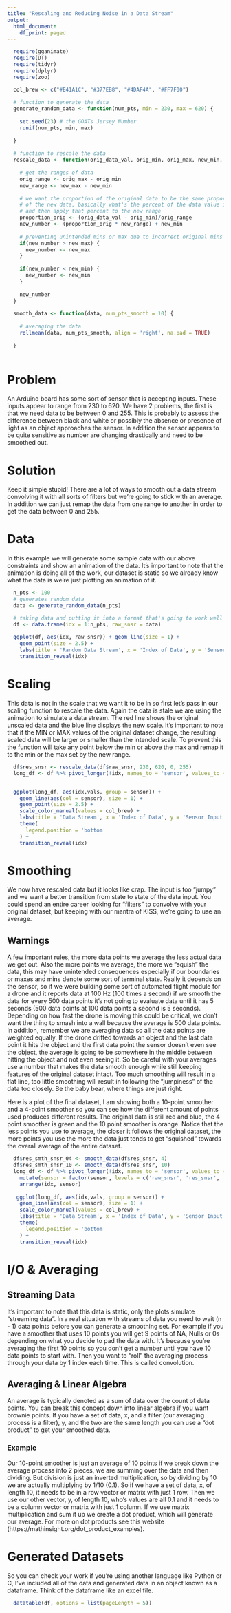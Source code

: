 ---
title: "Rescaling and Reducing Noise in a Data Stream"
output:
  html_document:
    df_print: paged
---
```{r echo=FALSE,results='hide',warning=FALSE,message=FALSE}
  require(gganimate)
  require(DT)
  require(tidyr)
  require(dplyr)
  require(zoo)

  col_brew <- c("#E41A1C", "#377EB8", "#4DAF4A", "#FF7F00")
  
  # function to generate the data
  generate_random_data <- function(num_pts, min = 230, max = 620) {
    
    set.seed(23) # the GOATs Jersey Number
    runif(num_pts, min, max)
    
  }
  
  # function to rescale the data
  rescale_data <- function(orig_data_val, orig_min, orig_max, new_min, new_max) {
    
    # get the ranges of data
    orig_range <- orig_max - orig_min
    new_range <- new_max - new_min
    
    # we want the proportion of the original data to be the same proportion
    # of the new data, basically what's the percent of the data value in the old range
    # and then apply that percent to the new range
    proportion_orig <- (orig_data_val - orig_min)/orig_range
    new_number <- (proportion_orig * new_range) + new_min
    
    # preventing unintended mins or max due to incorrect original mins and maxes
    if(new_number > new_max) {
      new_number <- new_max
    } 
    
    if(new_number < new_min) {
      new_number <- new_min
    }
    
    new_number
  }
  
  smooth_data <- function(data, num_pts_smooth = 10) {
    
    # averaging the data
    rollmean(data, num_pts_smooth, align = 'right', na.pad = TRUE)
    
  }
  
```

# Problem
An Arduino board has some sort of sensor that is accepting inputs. These inputs appear to range from 230 to 620. We have 2 problems, the first is that we need data to be between 0 and 255. This is probably to assess the difference between black and white or possibly the absence or presence of light as an object approaches the sensor. In addition the sensor appears to be quite sensitive as number are changing drastically and need to be smoothed out.

# Solution

Keep it simple stupid! There are a lot of ways to smooth out a data stream convolving it with all sorts of filters but we're going to stick with an average. In addition we can just remap the data from one range to another in order to get the data between 0 and 255.

# Data
In this example we will generate some sample data with our above constraints and show an animation of the data. It's important to note that the animation is doing all of the work, our dataset is static so we already know what the data is we're just plotting an animation of it.
```{r echo=FALSE, warning=FALSE}

  n_pts <- 100
  # generates random data
  data <- generate_random_data(n_pts)

  # taking data and putting it into a format that's going to work well with plotting
  df <- data.frame(idx = 1:n_pts, raw_snsr = data)
  
  ggplot(df, aes(idx, raw_snsr)) + geom_line(size = 1) + 
    geom_point(size = 2.5) +
    labs(title = 'Random Data Stream', x = 'Index of Data', y = 'Sensor Input') + 
    transition_reveal(idx)

```

# Scaling
This data is not in the scale that we want it to be in so first let's pass in our scaling function to rescale the data. Again the data is stale we are using the animation to simulate a data stream. The red line shows the original unscaled data and the blue line displays the new scale. It's important to note that if the MIN or MAX values of the original dataset change, the resulting scaled data will be larger or smaller than the intended scale. To prevent this the function will take any point below the min or above the max and remap it to the min or the max set by the new range.

```{r echo=FALSE, warning=FALSE}

  df$res_snsr <- rescale_data(df$raw_snsr, 230, 620, 0, 255)
  long_df <- df %>% pivot_longer(!idx, names_to = 'sensor', values_to = 'vals')


  ggplot(long_df, aes(idx,vals, group = sensor)) + 
    geom_line(aes(col = sensor), size = 1) + 
    geom_point(size = 2.5) + 
    scale_color_manual(values = col_brew) + 
    labs(title = 'Data Stream', x = 'Index of Data', y = 'Sensor Input', col = "") + 
    theme(
      legend.position = 'bottom'
    ) + 
    transition_reveal(idx)

```

# Smoothing
We now have rescaled data but it looks like crap. The input is too "jumpy" and we want a better transition from state to state of the data input. You could spend an entire career looking for "filters" to convolve with your original dataset, but keeping with our mantra of KISS, we're going to use an average. 

## Warnings
A few important rules, the more data points we average the less actual data we get out. Also the more points we average, the more we "squish" the data, this may have unintended consequences especially if our boundaries or maxes and mins denote some sort of terminal state. Really it depends on the sensor, so if we were building some sort of automated flight module for a drone and it reports data at 100 Hz (100 times a second) if we smooth the data for every 500 data points it's not going to evaluate data until it has 5 seconds (500 data points at 100 data points a second is 5 seconds). Depending on how fast the drone is moving this could be critical, we don't want the thing to smash into a wall because the average is 500 data points. In addition, remember we are averaging data so all the data points are weighted equally. If the drone drifted towards an object and the last data point it hits the object and the first data point the sensor doesn't even see the object, the average is going to be somewhere in the middle between hitting the object and not even seeing it. So be careful with your averages use a number that makes the data smooth enough while still keeping features of the original dataset intact. Too much smoothing will result in a flat line, too little smoothing will result in following the "jumpiness" of the data too closely. Be the baby bear, where things are just right.

Here is a plot of the final dataset, I am showing both a 10-point smoother and a 4-point smoother so you can see how the different amount of points used produces different results. The original data is still red and blue, the 4 point smoother is green and the 10 point smoother is orange. Notice that the less points you use to average, the closer it follows the original dataset, the more points you use the more the data just tends to get "squished" towards the overall average of the entire dataset.

```{r echo=FALSE, warning=FALSE}
  df$res_smth_snsr_04 <- smooth_data(df$res_snsr, 4)
  df$res_smth_snsr_10 <- smooth_data(df$res_snsr, 10)
  long_df <- df %>% pivot_longer(!idx, names_to = 'sensor', values_to = 'vals') %>% 
    mutate(sensor = factor(sensor, levels = c('raw_snsr', 'res_snsr', 'res_smth_snsr_04', 'res_smth_snsr_10'))) %>% 
    arrange(idx, sensor)
  
   ggplot(long_df, aes(idx,vals, group = sensor)) + 
    geom_line(aes(col = sensor), size = 1) + 
    scale_color_manual(values = col_brew) + 
    labs(title = 'Data Stream', x = 'Index of Data', y = 'Sensor Input', col = "") + 
    theme(
      legend.position = 'bottom'
    ) + 
    transition_reveal(idx)
```

# I/O & Averaging

## Streaming Data

It's important to note that this data is static, only the plots simulate "streaming data". In a real situation with streams of data you need to wait (n - 1) data points before you can generate a smoothing set. For example if you have a smoother that uses 10 points you will get 9 points of NA, Nulls or 0s depending on what you decide to pad the data with. It's because you're averaging the first 10 points so you don't get a number until you have 10 data points to start with. Then you want to "roll" the averaging process through your data by 1 index each time. This is called convolution.

## Averaging & Linear Algebra

An average is typically denoted as a sum of data over the count of data points. You can break this concept down into linear algebra if you want brownie points. If you have a set of data, x, and a filter (our averaging process is a filter), y, and the two are the same length you can use a "dot product" to get your smoothed data.

### Example
Our 10-point smoother is just an average of 10 points if we break down the average process into 2 pieces, we are summing over the data and then dividing. But division is just an inverted multiplication, so by dividing by 10 we are actually multiplying by 1/10 (0.1). So if we have a set of data, x, of length 10, it needs to be in a row vector or matrix with just 1 row. Then we use our other vector, y, of length 10, who's values are all 0.1 and it needs to be a column vector or matrix with just 1 column. If we use matrix multiplication and sum it up we create a dot product, which will generate our average. For more on dot products see this website (https://mathinsight.org/dot_product_examples).

# Generated Datasets
So you can check your work if you're using another language like Python or C, I've included all of the data and generated data in an object known as a dataframe. Think of the dataframe like an excel file.

```{r echo=FALSE,warning=FALSE}

  datatable(df, options = list(pageLength = 5))
```